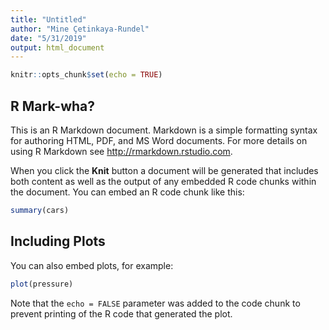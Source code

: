 ```yaml
---
title: "Untitled"
author: "Mine Çetinkaya-Rundel"
date: "5/31/2019"
output: html_document
---
```


```r
knitr::opts_chunk$set(echo = TRUE)
```

## R Mark-wha?

This is an R Markdown document. Markdown is a simple formatting syntax for authoring HTML, PDF, and MS Word documents. For more details on using R Markdown see <http://rmarkdown.rstudio.com>.

When you click the **Knit** button a document will be generated that includes both content as well as the output of any embedded R code chunks within the document. You can embed an R code chunk like this:

```r
summary(cars)
```

## Including Plots

You can also embed plots, for example:

```r
plot(pressure)
```

Note that the `echo = FALSE` parameter was added to the code chunk to prevent printing of the R code that generated the plot.
